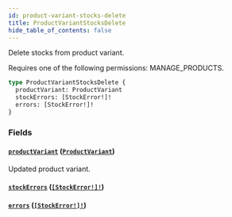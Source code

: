 ```yaml
---
id: product-variant-stocks-delete
title: ProductVariantStocksDelete
hide_table_of_contents: false
---
```


Delete stocks from product variant.

Requires one of the following permissions: MANAGE_PRODUCTS.

```graphql
type ProductVariantStocksDelete {
  productVariant: ProductVariant
  stockErrors: [StockError!]!
  errors: [StockError!]!
}
```

### Fields

#### [`productVariant`](#) ([`ProductVariant`](../../../developer/api-reference/objects/product-variant))

Updated product variant.

#### [`stockErrors`](#) ([`[StockError!]!`](../../../developer/api-reference/objects/stock-error))

#### [`errors`](#) ([`[StockError!]!`](../../../developer/api-reference/objects/stock-error))
